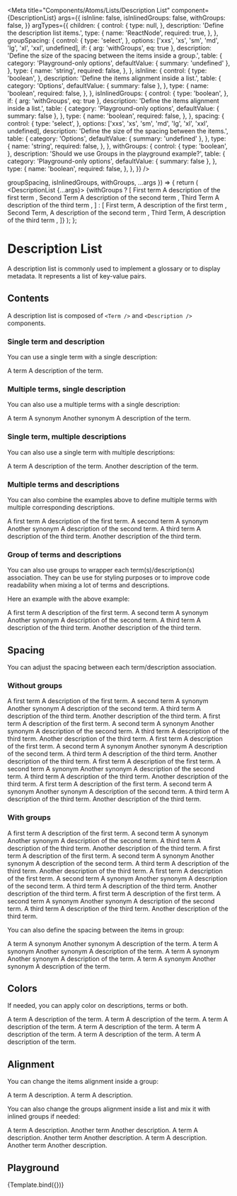 
<Meta
  title="Components/Atoms/Lists/Description List"
  component={DescriptionList}
  args={{
    isInline: false,
    isInlinedGroups: false,
    withGroups: false,
  }}
  argTypes={{
    children: {
      control: {
        type: null,
      },
      description: 'Define the description list items.',
      type: {
        name: 'ReactNode',
        required: true,
      },
    },
    groupSpacing: {
      control: {
        type: 'select',
      },
      options: ['xxs', 'xs', 'sm', 'md', 'lg', 'xl', 'xxl', undefined],
      if: { arg: 'withGroups', eq: true },
      description:
        'Define the size of the spacing between the items inside a group.',
      table: {
        category: 'Playground-only options',
        defaultValue: { summary: 'undefined' },
      },
      type: {
        name: 'string',
        required: false,
      },
    },
    isInline: {
      control: {
        type: 'boolean',
      },
      description: 'Define the items alignment inside a list.',
      table: {
        category: 'Options',
        defaultValue: { summary: false },
      },
      type: {
        name: 'boolean',
        required: false,
      },
    },
    isInlinedGroups: {
      control: {
        type: 'boolean',
      },
      if: { arg: 'withGroups', eq: true },
      description: 'Define the items alignment inside a list.',
      table: {
        category: 'Playground-only options',
        defaultValue: { summary: false },
      },
      type: {
        name: 'boolean',
        required: false,
      },
    },
    spacing: {
      control: {
        type: 'select',
      },
      options: ['xxs', 'xs', 'sm', 'md', 'lg', 'xl', 'xxl', undefined],
      description: 'Define the size of the spacing between the items.',
      table: {
        category: 'Options',
        defaultValue: { summary: 'undefined' },
      },
      type: {
        name: 'string',
        required: false,
      },
    },
    withGroups: {
      control: {
        type: 'boolean',
      },
      description: 'Should we use Groups in the playground example?',
      table: {
        category: 'Playground-only options',
        defaultValue: { summary: false },
      },
      type: {
        name: 'boolean',
        required: false,
      },
    },
  }}
/>

  groupSpacing,
  isInlinedGroups,
  withGroups,
  ...args
}) => {
  return (
    <DescriptionList {...args}>
      {withGroups
        ? [
            <Group
              key="group1"
              isInline={isInlinedGroups}
              spacing={groupSpacing}
            >
              <Term key="term1">First term</Term>
              <Description key="description1">
                A description of the first term
              </Description>
            </Group>,
            <Group
              key="group2"
              isInline={isInlinedGroups}
              spacing={groupSpacing}
            >
              <Term key="term2">Second Term</Term>
              <Description key="description2">
                A description of the second term
              </Description>
            </Group>,
            <Group
              key="group3"
              isInline={isInlinedGroups}
              spacing={groupSpacing}
            >
              <Term key="term3">Third Term</Term>
              <Description key="description3">
                A description of the third term
              </Description>
            </Group>,
          ]
        : [
            <Term key="term1">First term</Term>,
            <Description key="description1">
              A description of the first term
            </Description>,
            <Term key="term2">Second Term</Term>,
            <Description key="description2">
              A description of the second term
            </Description>,
            <Term key="term3">Third Term</Term>,
            <Description key="description3">
              A description of the third term
            </Description>,
          ]}
    </DescriptionList>
  );
};

# Description List

A description list is commonly used to implement a glossary or to display metadata. It represents a list of key-value pairs.

## Contents

A description list is composed of `<Term />` and `<Description />` components.

### Single term and description

You can use a single term with a single description:

<Canvas>
  <Story name="Contents: Single term & description">
    <DescriptionList>
      <Term>A term</Term>
      <Description>A description of the term.</Description>
    </DescriptionList>
  </Story>
</Canvas>

### Multiple terms, single description

You can also use a multiple terms with a single description:

<Canvas>
  <Story name="Contents: Multiple terms, single description">
    <DescriptionList>
      <Term>A term</Term>
      <Term>A synonym</Term>
      <Term>Another synonym</Term>
      <Description>A description of the term.</Description>
    </DescriptionList>
  </Story>
</Canvas>

### Single term, multiple descriptions

You can also use a single term with multiple descriptions:

<Canvas>
  <Story name="Contents: Single term, multiple descriptions">
    <DescriptionList>
      <Term>A term</Term>
      <Description>A description of the term.</Description>
      <Description>Another description of the term.</Description>
    </DescriptionList>
  </Story>
</Canvas>

### Multiple terms and descriptions

You can also combine the examples above to define multiple terms with multiple corresponding descriptions.

<Canvas>
  <Story name="Contents: Multiple terms & descriptions">
    <DescriptionList>
      <Term>A first term</Term>
      <Description>A description of the first term.</Description>
      <Term>A second term</Term>
      <Term>A synonym</Term>
      <Term>Another synonym</Term>
      <Description>A description of the second term.</Description>
      <Term>A third term</Term>
      <Description>A description of the third term.</Description>
      <Description>Another description of the third term.</Description>
    </DescriptionList>
  </Story>
</Canvas>

### Group of terms and descriptions

You can also use groups to wrapper each term(s)/description(s) association. They can be use for styling purposes or to improve code readability when mixing a lot of terms and descriptions.

Here an example with the above example:

<Canvas>
  <Story name="Contents: Groups of terms & descriptions">
    <DescriptionList>
      <Group>
        <Term>A first term</Term>
        <Description>A description of the first term.</Description>
      </Group>
      <Group>
        <Term>A second term</Term>
        <Term>A synonym</Term>
        <Term>Another synonym</Term>
        <Description>A description of the second term.</Description>
      </Group>
      <Group>
        <Term>A third term</Term>
        <Description>A description of the third term.</Description>
        <Description>Another description of the third term.</Description>
      </Group>
    </DescriptionList>
  </Story>
</Canvas>

## Spacing

You can adjust the spacing between each term/description association.

### Without groups

<Canvas>
  <Story name="Spacing: Double extra small (no groups)">
    <DescriptionList spacing="xxs">
      <Term>A first term</Term>
      <Description>A description of the first term.</Description>
      <Term>A second term</Term>
      <Term>A synonym</Term>
      <Term>Another synonym</Term>
      <Description>A description of the second term.</Description>
      <Term>A third term</Term>
      <Description>A description of the third term.</Description>
      <Description>Another description of the third term.</Description>
    </DescriptionList>
  </Story>
  <Story name="Spacing: Extra small (no groups)">
    <DescriptionList spacing="xs">
      <Term>A first term</Term>
      <Description>A description of the first term.</Description>
      <Term>A second term</Term>
      <Term>A synonym</Term>
      <Term>Another synonym</Term>
      <Description>A description of the second term.</Description>
      <Term>A third term</Term>
      <Description>A description of the third term.</Description>
      <Description>Another description of the third term.</Description>
    </DescriptionList>
  </Story>
  <Story name="Spacing: Small (no groups)">
    <DescriptionList spacing="sm">
      <Term>A first term</Term>
      <Description>A description of the first term.</Description>
      <Term>A second term</Term>
      <Term>A synonym</Term>
      <Term>Another synonym</Term>
      <Description>A description of the second term.</Description>
      <Term>A third term</Term>
      <Description>A description of the third term.</Description>
      <Description>Another description of the third term.</Description>
    </DescriptionList>
  </Story>
  <Story name="Spacing: Medium (no groups)">
    <DescriptionList spacing="md">
      <Term>A first term</Term>
      <Description>A description of the first term.</Description>
      <Term>A second term</Term>
      <Term>A synonym</Term>
      <Term>Another synonym</Term>
      <Description>A description of the second term.</Description>
      <Term>A third term</Term>
      <Description>A description of the third term.</Description>
      <Description>Another description of the third term.</Description>
    </DescriptionList>
  </Story>
  <Story name="Spacing: Large (no groups)">
    <DescriptionList spacing="lg">
      <Term>A first term</Term>
      <Description>A description of the first term.</Description>
      <Term>A second term</Term>
      <Term>A synonym</Term>
      <Term>Another synonym</Term>
      <Description>A description of the second term.</Description>
      <Term>A third term</Term>
      <Description>A description of the third term.</Description>
      <Description>Another description of the third term.</Description>
    </DescriptionList>
  </Story>
</Canvas>

### With groups

<Canvas>
  <Story name="Spacing: Double extra small (with groups)">
    <DescriptionList spacing="xxs">
      <Group>
        <Term>A first term</Term>
        <Description>A description of the first term.</Description>
      </Group>
      <Group>
        <Term>A second term</Term>
        <Term>A synonym</Term>
        <Term>Another synonym</Term>
        <Description>A description of the second term.</Description>
      </Group>
      <Group>
        <Term>A third term</Term>
        <Description>A description of the third term.</Description>
        <Description>Another description of the third term.</Description>
      </Group>
    </DescriptionList>
  </Story>
  <Story name="Spacing: Extra small (with groups)">
    <DescriptionList spacing="xs">
      <Group>
        <Term>A first term</Term>
        <Description>A description of the first term.</Description>
      </Group>
      <Group>
        <Term>A second term</Term>
        <Term>A synonym</Term>
        <Term>Another synonym</Term>
        <Description>A description of the second term.</Description>
      </Group>
      <Group>
        <Term>A third term</Term>
        <Description>A description of the third term.</Description>
        <Description>Another description of the third term.</Description>
      </Group>
    </DescriptionList>
  </Story>
  <Story name="Spacing: Small (with groups)">
    <DescriptionList spacing="sm">
      <Group>
        <Term>A first term</Term>
        <Description>A description of the first term.</Description>
      </Group>
      <Group>
        <Term>A second term</Term>
        <Term>A synonym</Term>
        <Term>Another synonym</Term>
        <Description>A description of the second term.</Description>
      </Group>
      <Group>
        <Term>A third term</Term>
        <Description>A description of the third term.</Description>
        <Description>Another description of the third term.</Description>
      </Group>
    </DescriptionList>
  </Story>
  <Story name="Spacing: Medium (with groups)">
    <DescriptionList spacing="md">
      <Group>
        <Term>A first term</Term>
        <Description>A description of the first term.</Description>
      </Group>
      <Group>
        <Term>A second term</Term>
        <Term>A synonym</Term>
        <Term>Another synonym</Term>
        <Description>A description of the second term.</Description>
      </Group>
      <Group>
        <Term>A third term</Term>
        <Description>A description of the third term.</Description>
        <Description>Another description of the third term.</Description>
      </Group>
    </DescriptionList>
  </Story>
</Canvas>

You can also define the spacing between the items in group:

<Canvas>
  <Story name="Group - Spacing: Double extra small (with groups)">
    <DescriptionList>
      <Group spacing="xxs">
        <Term>A term</Term>
        <Term>A synonym</Term>
        <Term>Another synonym</Term>
        <Description>A description of the term.</Description>
      </Group>
    </DescriptionList>
  </Story>
  <Story name="Group - Spacing: Extra small (with groups)">
    <DescriptionList>
      <Group spacing="xs">
        <Term>A term</Term>
        <Term>A synonym</Term>
        <Term>Another synonym</Term>
        <Description>A description of the term.</Description>
      </Group>
    </DescriptionList>
  </Story>
  <Story name="Group - Spacing: Small (with groups)">
    <DescriptionList>
      <Group spacing="sm">
        <Term>A term</Term>
        <Term>A synonym</Term>
        <Term>Another synonym</Term>
        <Description>A description of the term.</Description>
      </Group>
    </DescriptionList>
  </Story>
  <Story name="Group - Spacing: Medium (with groups)">
    <DescriptionList>
      <Group spacing="md">
        <Term>A term</Term>
        <Term>A synonym</Term>
        <Term>Another synonym</Term>
        <Description>A description of the term.</Description>
      </Group>
    </DescriptionList>
  </Story>
</Canvas>

## Colors

If needed, you can apply color on descriptions, terms or both.

<Canvas>
  <Story name="Colors: Critical">
    <DescriptionList>
      <Term color="critical">A term</Term>
      <Description color="critical">A description of the term.</Description>
    </DescriptionList>
  </Story>
  <Story name="Colors: Info">
    <DescriptionList>
      <Term color="info">A term</Term>
      <Description color="info">A description of the term.</Description>
    </DescriptionList>
  </Story>
  <Story name="Colors: Inverted">
    <DescriptionList>
      <Term color="inverted">A term</Term>
      <Description color="inverted">A description of the term.</Description>
    </DescriptionList>
  </Story>
  <Story name="Colors: Muted">
    <DescriptionList>
      <Term color="muted">A term</Term>
      <Description color="muted">A description of the term.</Description>
    </DescriptionList>
  </Story>
  <Story name="Colors: Regular">
    <DescriptionList>
      <Term color="regular">A term</Term>
      <Description color="regular">A description of the term.</Description>
    </DescriptionList>
  </Story>
  <Story name="Colors: Success">
    <DescriptionList>
      <Term color="success">A term</Term>
      <Description color="success">A description of the term.</Description>
    </DescriptionList>
  </Story>
  <Story name="Colors: Warning">
    <DescriptionList>
      <Term color="warning">A term</Term>
      <Description color="warning">A description of the term.</Description>
    </DescriptionList>
  </Story>
</Canvas>

## Alignment

You can change the items alignment inside a group:

<Canvas>
  <Story name="Alignment: Stacked groups">
    <DescriptionList>
      <Group isInline={false}>
        <Term>A term</Term>
        <Description>A description.</Description>
      </Group>
    </DescriptionList>
  </Story>
  <Story name="Alignment: Inlined groups">
    <DescriptionList>
      <Group isInline spacing="xxs">
        <Term>A term</Term>
        <Description>A description.</Description>
      </Group>
    </DescriptionList>
  </Story>
</Canvas>

You can also change the groups alignment inside a list and mix it with inlined groups if needed:

<Canvas isColumn>
  <Story name="Alignment: Inlined list without groups">
    <DescriptionList isInline spacing="xs">
      <Term>A term</Term>
      <Description>A description.</Description>
      <Term>Another term</Term>
      <Description>Another description.</Description>
    </DescriptionList>
  </Story>
  <Story name="Alignment: Inlined list with groups">
    <DescriptionList isInline spacing="xs">
      <Group>
        <Term>A term</Term>
        <Description>A description.</Description>
      </Group>
      <Group>
        <Term>Another term</Term>
        <Description>Another description.</Description>
      </Group>
    </DescriptionList>
  </Story>
  <Story name="Alignment: Inlined list with inlined groups">
    <DescriptionList isInline spacing="xs">
      <Group isInline spacing="xs">
        <Term>A term</Term>
        <Description>A description.</Description>
      </Group>
      <Group isInline spacing="xs">
        <Term>Another term</Term>
        <Description>Another description.</Description>
      </Group>
    </DescriptionList>
  </Story>
</Canvas>

## Playground

<Canvas>
  <Story name="Playground" args={{}}>
    {Template.bind({})}
  </Story>
</Canvas>

<ArgsTable story="Playground" />

